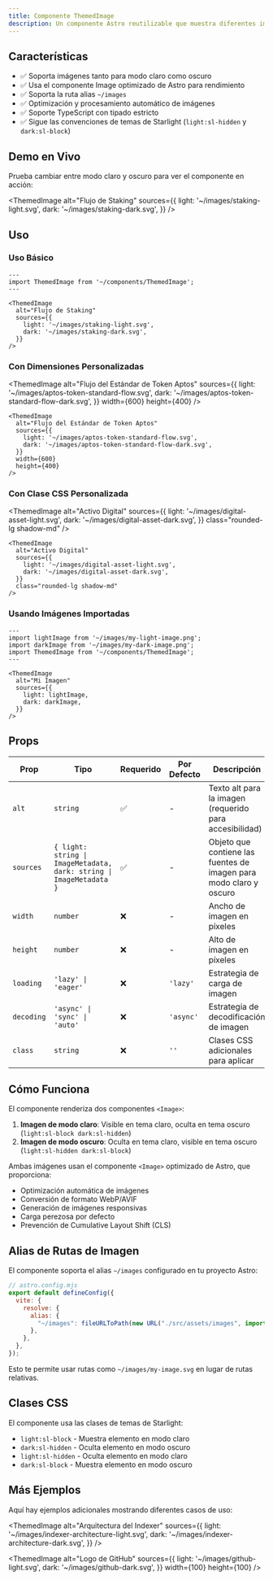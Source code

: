 ```yaml
---
title: Componente ThemedImage
description: Un componente Astro reutilizable que muestra diferentes imágenes para temas claro y oscuro, con optimización automática usando el componente Image integrado de Astro.
---
```



## Características

- ✅ Soporta imágenes tanto para modo claro como oscuro
- ✅ Usa el componente Image optimizado de Astro para rendimiento
- ✅ Soporta la ruta alias `~/images`
- ✅ Optimización y procesamiento automático de imágenes
- ✅ Soporte TypeScript con tipado estricto
- ✅ Sigue las convenciones de temas de Starlight (`light:sl-hidden` y `dark:sl-block`)

## Demo en Vivo

Prueba cambiar entre modo claro y oscuro para ver el componente en acción:

<ThemedImage
  alt="Flujo de Staking"
  sources={{
light: '~/images/staking-light.svg',
dark: '~/images/staking-dark.svg',
}}
/>

## Uso

### Uso Básico

```astro
---
import ThemedImage from '~/components/ThemedImage';
---

<ThemedImage
  alt="Flujo de Staking"
  sources={{
    light: '~/images/staking-light.svg',
    dark: '~/images/staking-dark.svg',
  }}
/>
```

### Con Dimensiones Personalizadas

<ThemedImage
  alt="Flujo del Estándar de Token Aptos"
  sources={{
light: '~/images/aptos-token-standard-flow.svg',
dark: '~/images/aptos-token-standard-flow-dark.svg',
}}
  width={600}
  height={400}
/>

```astro
<ThemedImage
  alt="Flujo del Estándar de Token Aptos"
  sources={{
    light: '~/images/aptos-token-standard-flow.svg',
    dark: '~/images/aptos-token-standard-flow-dark.svg',
  }}
  width={600}
  height={400}
/>
```

### Con Clase CSS Personalizada

<ThemedImage
  alt="Activo Digital"
  sources={{
light: '~/images/digital-asset-light.svg',
dark: '~/images/digital-asset-dark.svg',
}}
  class="rounded-lg shadow-md"
/>

```astro
<ThemedImage
  alt="Activo Digital"
  sources={{
    light: '~/images/digital-asset-light.svg',
    dark: '~/images/digital-asset-dark.svg',
  }}
  class="rounded-lg shadow-md"
/>
```

### Usando Imágenes Importadas

```astro
---
import lightImage from '~/images/my-light-image.png';
import darkImage from '~/images/my-dark-image.png';
import ThemedImage from '~/components/ThemedImage';
---

<ThemedImage
  alt="Mi Imagen"
  sources={{
    light: lightImage,
    dark: darkImage,
  }}
/>
```

## Props

| Prop | Tipo | Requerido | Por Defecto | Descripción |
|------|------|-----------|-------------|-------------|
| `alt` | `string` | ✅ | - | Texto alt para la imagen (requerido para accesibilidad) |
| `sources` | `{ light: string \| ImageMetadata, dark: string \| ImageMetadata }` | ✅ | - | Objeto que contiene las fuentes de imagen para modo claro y oscuro |
| `width` | `number` | ❌ | - | Ancho de imagen en píxeles |
| `height` | `number` | ❌ | - | Alto de imagen en píxeles |
| `loading` | `'lazy' \| 'eager'` | ❌ | `'lazy'` | Estrategia de carga de imagen |
| `decoding` | `'async' \| 'sync' \| 'auto'` | ❌ | `'async'` | Estrategia de decodificación de imagen |
| `class` | `string` | ❌ | `''` | Clases CSS adicionales para aplicar |

## Cómo Funciona

El componente renderiza dos componentes `<Image>`:

1. **Imagen de modo claro**: Visible en tema claro, oculta en tema oscuro (`light:sl-block dark:sl-hidden`)
2. **Imagen de modo oscuro**: Oculta en tema claro, visible en tema oscuro (`light:sl-hidden dark:sl-block`)

Ambas imágenes usan el componente `<Image>` optimizado de Astro, que proporciona:

- Optimización automática de imágenes
- Conversión de formato WebP/AVIF
- Generación de imágenes responsivas
- Carga perezosa por defecto
- Prevención de Cumulative Layout Shift (CLS)

## Alias de Rutas de Imagen

El componente soporta el alias `~/images` configurado en tu proyecto Astro:

```javascript
// astro.config.mjs
export default defineConfig({
  vite: {
    resolve: {
      alias: {
        "~/images": fileURLToPath(new URL("./src/assets/images", import.meta.url)),
      },
    },
  },
});
```

Esto te permite usar rutas como `~/images/my-image.svg` en lugar de rutas relativas.

## Clases CSS

El componente usa las clases de temas de Starlight:

- `light:sl-block` - Muestra elemento en modo claro
- `dark:sl-hidden` - Oculta elemento en modo oscuro
- `light:sl-hidden` - Oculta elemento en modo claro
- `dark:sl-block` - Muestra elemento en modo oscuro

## Más Ejemplos

Aquí hay ejemplos adicionales mostrando diferentes casos de uso:

<ThemedImage
  alt="Arquitectura del Indexer"
  sources={{
light: '~/images/indexer-architecture-light.svg',
dark: '~/images/indexer-architecture-dark.svg',
}}
/>

<ThemedImage
  alt="Logo de GitHub"
  sources={{
light: '~/images/github-light.svg',
dark: '~/images/github-dark.svg',
}}
  width={100}
  height={100}
/>
